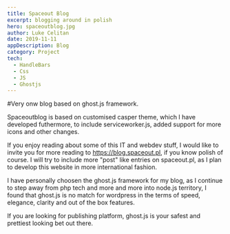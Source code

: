 ```yaml
---
title: Spaceout Blog
excerpt: blogging around in polish
hero: spaceoutblog.jpg
author: Luke Celitan
date: 2019-11-11
appDescription: Blog
category: Project
tech:
  - HandleBars
  - Css
  - JS
  - Ghostjs
---
```


#Very onw blog based on ghost.js framework.

Spaceoutblog is based on customised casper theme, which I have developed futhermore, to include serviceworker.js, added support for more icons and other changes.

If you enjoy reading about some of this IT and webdev stuff, I would like to invite you for more reading to https://blog.spaceout.pl, if you know polish of course. I will try to include more "post" like entries on spaceout.pl, as I plan to develop this website in more international fashion.

I have personally choosen the ghost.js framework for my blog, as I continue to step away from php tech and more and more into node.js territory, I found that ghost.js is no match for wordpress in the terms of speed, elegance, clarity and out of the box features.

If you are looking for publishing platform, ghost.js is your safest and prettiest looking bet out there.
